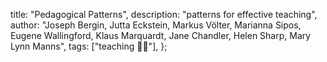   title: "Pedagogical Patterns",
  description: "patterns for effective teaching",
  author:
    "Joseph Bergin, Jutta Eckstein, Markus Völter, Marianna Sipos, Eugene Wallingford, Klaus Marquardt, Jane Chandler, Helen Sharp, Mary Lynn Manns",
  tags: ["teaching 🧑‍🏫"],
};
